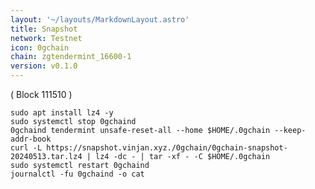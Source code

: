 ```yaml
---
layout: '~/layouts/MarkdownLayout.astro'
title: Snapshot
network: Testnet
icon: 0gchain
chain: zgtendermint_16600-1
version: v0.1.0
---
```

( Block 111510 )
```
sudo apt install lz4 -y
sudo systemctl stop 0gchaind
0gchaind tendermint unsafe-reset-all --home $HOME/.0gchain --keep-addr-book
curl -L https://snapshot.vinjan.xyz./0gchain/0gchain-snapshot-20240513.tar.lz4 | lz4 -dc - | tar -xf - -C $HOME/.0gchain
sudo systemctl restart 0gchaind
journalctl -fu 0gchaind -o cat
```

